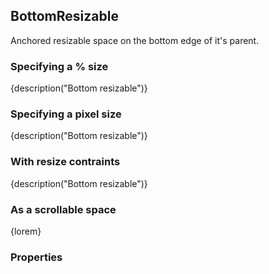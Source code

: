 
<CommonHeader />

<Meta title="Components|BottomResizable" component={BottomResizable} />

## BottomResizable

Anchored resizable space on the bottom edge of it's parent.

### Specifying a % size

<Preview>
	<Story name="Default (%)">
		<ViewPort>
			<BottomResizable style={green} size="50%" trackSize={true}>
				{description("Bottom resizable")}
			</BottomResizable>
		</ViewPort>
	</Story>
</Preview>

### Specifying a pixel size

<Preview>
	<Story name="Default (px)">
		<ViewPort>
			<BottomResizable style={green} size={300} trackSize={true}>
				{description("Bottom resizable")}
			</BottomResizable>
		</ViewPort>
	</Story>
</Preview>

### With resize contraints

<Preview>
	<Story name="With resize constraints">
		<ViewPort>
			<BottomResizable style={green} size={300} trackSize={true} minimumSize={150} maximumSize={450}>
				{description("Bottom resizable")}
			</BottomResizable>
		</ViewPort>
	</Story>
</Preview>

### As a scrollable space

<Preview>
	<Story name="Scrollable">
		<ViewPort>
			<BottomResizable style={green} size={300} scrollable={true}>
				{lorem}
			</BottomResizable>
		</ViewPort>
	</Story>
</Preview>

### Properties

<Story name="Properties">
	<PropsTable>
		<ResizableProps />
		<AnchoredProps />
		<StandardProps />
	</PropsTable>
</Story>
